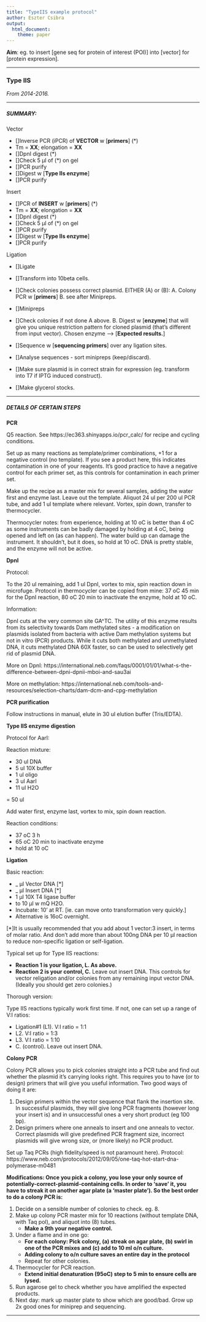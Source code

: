 ```yaml
---
title: "TypeIIS example protocol"
author: Eszter Csibra
output: 
  html_document:
    theme: paper
---
```


**Aim**: eg. to insert [gene seq for protein of interest (POI)] into [vector] for [protein expression].

---

### Type IIS
_From 2014-2016._

---

##### SUMMARY:

Vector

- []Inverse PCR (iPCR) of **VECTOR** w [**primers**] (*)
- Tm = **XX**; elongation = **XX**
- []DpnI digest (*)
- []Check 5 µl of (*) on gel
- []PCR purify
- []Digest w [**Type IIs enzyme**]
- []PCR purify

Insert

- []PCR of **INSERT** w [**primers**] (*)
- Tm = **XX**; elongation = **XX**
- []DpnI digest (*)
- []Check 5 µl of (*) on gel
- []PCR purify
- []Digest w [**Type IIs enzyme**]
- []PCR purify

Ligation

- []Ligate
- []Transform into 10beta cells.
- []Check colonies possess correct plasmid. EITHER (A) or (B): A. Colony PCR w [**primers**] B. see after Minipreps.
- []Minipreps
- []Check colonies if not done A above. B. Digest w [**enzyme**] that will give you unique restriction pattern for cloned plasmid (that’s different from input vector). Chosen enzyme —> [**Expected results.**]
- []Sequence w [**sequencing primers**] over any ligation sites.

- []Analyse sequences - sort minipreps (keep/discard).
- []Make sure plasmid is in correct strain for expression (eg. transform into T7 if IPTG induced construct).
- []Make glycerol stocks.

---

##### DETAILS OF CERTAIN STEPS

**PCR**

Q5 reaction. See https://ec363.shinyapps.io/pcr_calc/ for recipe and cycling conditions.

Set up as many reactions as template/primer combinations, +1 for a negative control (no template). If you see a product here, this indicates contamination in one of your reagents. It's good practice to have a negative control for each primer set, as this controls for contamination in each primer set.

Make up the recipe as a master mix for several samples, adding the water first and enzyme last. Leave out the template. Aliquot 24 ul per 200 ul PCR tube, and add 1 ul template where relevant. Vortex, spin down, transfer to thermocycler.

Thermocycler notes: from experience, holding at 10 oC is better than 4 oC as some instruments can be badly damaged by holding at 4 oC, being opened and left on (as can happen). The water build up can damage the instrument. It shouldn't, but it does, so hold at 10 oC. DNA is pretty stable, and the enzyme will not be active.

**DpnI**

Protocol:

To the 20  ul remaining, add 1 ul DpnI, vortex to mix, spin reaction down in microfuge. Protocol in thermocycler can be copied from mine: 37 oC 45 min for the DpnI reaction, 80 oC 20 min to inactivate the enzyme, hold at 10 oC.

Information:

DpnI cuts at the very common site GA^TC. The utility of this enzyme results from its selectivity towards Dam methylated sites - a modification on plasmids isolated from bacteria with active Dam methylation systems but not in vitro (PCR) products. While it cuts both methylated and unmethylated DNA, it cuts methylated DNA 60X faster, so can be used to selectively get rid of plasmid DNA.

More on DpnI: https://international.neb.com/faqs/0001/01/01/what-s-the-difference-between-dpni-dpnii-mboi-and-sau3ai

More on methylation: https://international.neb.com/tools-and-resources/selection-charts/dam-dcm-and-cpg-methylation

**PCR purification**

Follow instructions in manual, elute in 30 ul elution buffer (Tris/EDTA).

**Type IIS enzyme digestion**

Protocol for AarI:

Reaction mixture:

* 30 ul DNA
* 5 ul 10X buffer
* 1 ul oligo
* 3 ul AarI
* 11 ul H2O

= 50 ul

Add water first, enzyme last, vortex to mix, spin down reaction.

Reaction conditions:

* 37 oC 3 h
* 65 oC 20 min to inactivate enzyme
* hold at 10 oC

**Ligation**

Basic reaction:

* _ µl Vector DNA [*]
* _ µl Insert DNA [*]
* 1 µl 10X T4 ligase buffer
* to 10 µl w mQ H2O.
* Incubate: 10’ at RT. [ie. can move onto transformation very quickly.]
* Alternative is 16oC overnight.

[*]It is usually recommended that you add about 1 vector:3 insert, in terms of molar ratio.
And don’t add more than about 100ng DNA per 10 µl reaction to reduce non-specific ligation or self-ligation.

Typical set up for Type IIS reactions:

- **Reaction 1 is your ligation, L. As above.**
- **Reaction 2 is your control, C.** Leave out insert DNA. This controls for vector religation and/or colonies from any remaining input vector DNA. (Ideally you should get zero colonies.)

Thorough version:

Type IIS reactions typically work first time. If not, one can set up a range of V:I ratios:

- Ligation#1 (L1). V:I ratio = 1:1
- L2. V:I ratio = 1:3
- L3. V:I ratio = 1:10
- C. (control). Leave out insert DNA. 

**Colony PCR**

Colony PCR allows you to pick colonies straight into a PCR tube and find out whether the plasmid it’s carrying looks right. This requires you to have (or to design) primers that will give you useful information. Two good ways of doing it are:

1. Design primers within the vector sequence that flank the insertion site. In successful plasmids, they will give long PCR fragments (however long your insert is) and in unsuccessful ones a very short product (eg 100 bp).
2. Design primers where one anneals to insert and one anneals to vector. Correct plasmids will give predefined PCR fragment size, incorrect plasmids will give wrong size, or (more likely) no PCR product.

Set up Taq PCRs (high fidelity/speed is not paramount here).
Protocol: https://www.neb.com/protocols/2012/09/05/one-taq-hot-start-dna-polymerase-m0481

**Modifications: Once you pick a colony, you lose your only source of potentially-correct-plasmid-containing cells. In order to ‘save’ it, you have to streak it on another agar plate (a ‘master plate’). So the best order to do a colony PCR is:**

1. Decide on a sensible number of colonies to check. eg. 8.
2. Make up colony PCR master mix for 10 reactions (without template DNA, with Taq pol), and aliquot into (8) tubes.
    - **Make a 9th your negative control.**
3. Under a flame and in one go:
    - **For each colony: Pick colony, (a) streak on agar plate, (b) swirl in one of the PCR mixes and (c) add to 10 ml o/n culture.**
    - **Adding colony to o/n culture saves an entire day in the protocol**
    - Repeat for other colonies.
4. Thermocycler for PCR reaction.
    - **Extend initial denaturation (95oC) step to 5 min to ensure cells are lysed.**
5. Run agarose gel to check whether you have amplified the expected products.
6. Next day: mark up master plate to show which are good/bad. Grow up 2x good ones for miniprep and sequencing.


---
